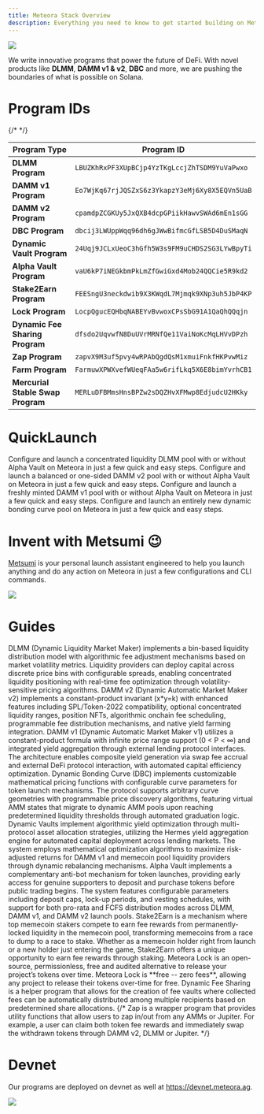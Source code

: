 ```yaml
---
title: Meteora Stack Overview
description: Everything you need to know to get started building on Meteora
---
```


<Frame>
  <img src="/images/developer-guide/meteoraic-banner-2.png" />
</Frame>

We write innovative programs that power the future of DeFi. With novel products like **DLMM**, **DAMM v1 & v2**, **DBC** and more, we are pushing the boundaries of what is possible on Solana.

# Program IDs

<table>
  <thead>
    <tr>
      <th>Program Type</th>
      <th>Program ID</th>
    </tr>
  </thead>
  <tbody>
    <tr>
      <td><strong>DLMM Program</strong></td>
      <td><code>LBUZKhRxPF3XUpBCjp4YzTKgLccjZhTSDM9YuVaPwxo</code></td>
    </tr>
    <tr>
      <td><strong>DAMM v1 Program</strong></td>
      <td><code>Eo7WjKq67rjJQSZxS6z3YkapzY3eMj6Xy8X5EQVn5UaB</code></td>
    </tr>
    <tr>
      <td><strong>DAMM v2 Program</strong></td>
      <td><code>cpamdpZCGKUy5JxQXB4dcpGPiikHawvSWAd6mEn1sGG</code></td>
    </tr>
    <tr>
      <td><strong>DBC Program</strong></td>
      <td><code>dbcij3LWUppWqq96dh6gJWwBifmcGfLSB5D4DuSMaqN</code></td>
    </tr>
    <tr>
      <td><strong>Dynamic Vault Program</strong></td>
      <td><code>24Uqj9JCLxUeoC3hGfh5W3s9FM9uCHDS2SG3LYwBpyTi</code></td>
    </tr>
    <tr>
      <td><strong>Alpha Vault Program</strong></td>
      <td><code>vaU6kP7iNEGkbmPkLmZfGwiGxd4Mob24QQCie5R9kd2</code></td>
    </tr>
    <tr>
      <td><strong>Stake2Earn Program</strong></td>
      <td><code>FEESngU3neckdwib9X3KWqdL7Mjmqk9XNp3uh5JbP4KP</code></td>
    </tr>
    <tr>
      <td><strong>Lock Program</strong></td>
      <td><code>LocpQgucEQHbqNABEYvBvwoxCPsSbG91A1QaQhQQqjn</code></td>
    </tr>
    <tr>
      <td><strong>Dynamic Fee Sharing Program</strong></td>
      <td><code>dfsdo2UqvwfN8DuUVrMRNfQe11VaiNoKcMqLHVvDPzh</code></td>
    </tr>
    {/* <tr>
      <td><strong>Zap Program</strong></td>
      <td><code>zapvX9M3uf5pvy4wRPAbQgdQsM1xmuiFnkfHKPvwMiz</code></td>
    </tr> */}
    <tr>
      <td><strong>Farm Program</strong></td>
      <td><code>FarmuwXPWXvefWUeqFAa5w6rifLkq5X6E8bimYvrhCB1</code></td>
    </tr>
    <tr>
      <td><strong>Mercurial Stable Swap Program</strong></td>
      <td><code>MERLuDFBMmsHnsBPZw2sDQZHvXFMwp8EdjudcU2HKky</code></td>
    </tr>
  </tbody>
</table>

# QuickLaunch

<CardGroup cols={2}>
  <Card title="DLMM" icon="meteor" iconType="solid" href="/developer-guide/quick-launch/dlmm-launch-pool">
    Configure and launch a concentrated liquidity DLMM pool with or without Alpha Vault on Meteora in just a few quick and easy steps.
  </Card>
  <Card title="DAMM v2" icon="comet" iconType="solid" href="/developer-guide/quick-launch/damm-v2-launch-pool">
    Configure and launch a balanced or one-sided DAMM v2 pool with or without Alpha Vault on Meteora in just a few quick and easy steps.
  </Card>
  <Card title="DAMM v1" icon="star-shooting" iconType="solid" href="/developer-guide/quick-launch/damm-v1-launch-pool">
    Configure and launch a freshly minted DAMM v1 pool with or without Alpha Vault on Meteora in just a few quick and easy steps.
  </Card>
  <Card title="Dynamic Bonding Curve" icon="rocket-launch" iconType="solid" href="/developer-guide/quick-launch/dbc-token-launch-pool">
    Configure and launch an entirely new dynamic bonding curve pool on Meteora in just a few quick and easy steps.
  </Card>
</CardGroup>

# Invent with Metsumi 😉

[Metsumi](/developer-guide/invent/metsumi) is your personal launch assistant engineered to help you launch anything and do any action on Meteora in just a few configurations and CLI commands.

<Frame>
  <img src="/images/developer-guide/metsumi-banner.png" />
</Frame>

# Guides

<CardGroup cols={2}>
  <Card title="DLMM" icon="arrows-to-circle" iconType="solid" href="/developer-guide/guides/dlmm/introduction">
    DLMM (Dynamic Liquidity Market Maker) implements a bin-based liquidity distribution model with algorithmic fee adjustment mechanisms based on market volatility metrics. Liquidity providers can deploy capital across discrete price bins with configurable spreads, enabling concentrated liquidity positioning with real-time fee optimization through volatility-sensitive pricing algorithms.
  </Card>
  <Card title="DAMM v2" icon="calculator-simple" iconType="solid" href="/developer-guide/guides/damm-v2/introduction">
    DAMM v2 (Dynamic Automatic Market Maker v2) implements a constant-product invariant (x*y=k) with enhanced features including SPL/Token-2022 compatibility, optional concentrated liquidity ranges, position NFTs, algorithmic onchain fee scheduling, programmable fee distribution mechanisms, and native yield farming integration.
  </Card>
  <Card title="DAMM v1" icon="infinity" iconType="solid" href="/developer-guide/guides/damm-v1/introduction">
    DAMM v1 (Dynamic Automatic Market Maker v1) utilizes a constant-product formula with infinite price range support (0 < P < ∞) and integrated yield aggregation through external lending protocol interfaces. The architecture enables composite yield generation via swap fee accrual and external DeFi protocol interaction, with automated capital efficiency optimization.
  </Card>
  <Card title="Dynamic Bonding Curve" icon="chart-simple" iconType="solid" href="/developer-guide/guides/dbc/introduction">
    Dynamic Bonding Curve (DBC) implements customizable mathematical pricing functions with configurable curve parameters for token launch mechanisms. The protocol supports arbitrary curve geometries with programmable price discovery algorithms, featuring virtual AMM states that migrate to dynamic AMM pools upon reaching predetermined liquidity thresholds through automated graduation logic.
  </Card>
    <Card title="Dynamic Vault" icon="vault" iconType="solid" href="/developer-guide/guides/dynamic-vault/introduction">
    Dynamic Vaults implement algorithmic yield optimization through multi-protocol asset allocation strategies, utilizing the Hermes yield aggregation engine for automated capital deployment across lending markets. The system employs mathematical optimization algorithms to maximize risk-adjusted returns for DAMM v1 and memecoin pool liquidity providers through dynamic rebalancing mechanisms.
  </Card>
    <Card title="Alpha Vault" icon="box" iconType="solid" href="/developer-guide/guides/alpha-vault/introduction">
    Alpha Vault implements a complementary anti-bot mechanism for token launches, providing early access for genuine supporters to deposit and purchase tokens before public trading begins. The system features configurable parameters including deposit caps, lock-up periods, and vesting schedules, with support for both pro-rata and FCFS distribution modes across DLMM, DAMM v1, and DAMM v2 launch pools.
  </Card>
  <Card title="Stake2Earn" icon="steak" iconType="solid" href="/developer-guide/guides/stake2earn/introduction">
    Stake2Earn is a mechanism where top memecoin stakers compete to earn fee rewards from permanently-locked liquidity in the memecoin pool, transforming memecoins from a race to dump to a race to stake. Whether as a memecoin holder right from launch or a new holder just entering the game, Stake2Earn offers a unique opportunity to earn fee rewards through staking.
  </Card>
    <Card title="Meteora Lock" icon="lock" iconType="solid" href="/developer-guide/guides/meteora-lock/introduction">
      Meteora Lock is an open-source, permissionless, free and audited alternative to release your project’s tokens over time. Meteora Lock is **free -- zero fees**, allowing any project to release their tokens over-time for free.
    </Card>
    <Card title="Dynamic Fee Sharing" icon="money-bill-wave" iconType="solid" href="/developer-guide/guides/dynamic-fee-sharing/introduction">
      Dynamic Fee Sharing is a helper program that allows for the creation of fee vaults where collected fees can be automatically distributed among multiple recipients based on predetermined share allocations. 
  </Card>
  {/* <Card title="Zap" icon="bolt-lightning" iconType="solid" href="/developer-guide/guides/zap/introduction">
      Zap is a wrapper program that provides utility functions that allow users to zap in/out from any AMMs or Jupiter. For example, a user can claim both token fee rewards and immediately swap the withdrawn tokens through DAMM v2, DLMM or Jupiter.
  </Card> */}
</CardGroup>


# Devnet

Our programs are deployed on devnet as well at https://devnet.meteora.ag.

<Frame>
  <img src="/images/developer-guide/devnet-meteora.png" />
</Frame>